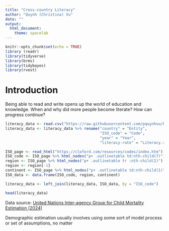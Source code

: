 ```yaml
---
title: "Cross-country Literacy"
author: "Quynh (Christina) Vu"
date: ""
output: 
  html_document:
    theme: spacelab
---
```


```r
knitr::opts_chunk$set(echo = TRUE)
library (readr)
library(tidyverse)
library(brms)
library(tidybayes)
library(rvest)
```

# Introduction

Being able to read and write opens up the world of education and knowledge. When and why did more people become literate? How can progress continue?

```r
literacy_data <- read.csv("https://raw.githubusercontent.com/pquynhvu/bayes/refs/heads/main/global-literacy-rate/cross-country-literacy-rates.csv")
literacy_data <- literacy_data %>% rename("country" = "Entity",
                                          "ISO_code" = "Code",
                                          "year" = "Year",
                                          "literacy-rate" = "Literacy.rate")
```

```r
ISO_page <- read_html("https://cloford.com/resources/codes/index.htm")
ISO_code <- ISO_page %>% html_nodes("p+ .outlinetable td:nth-child(7)") %>% html_text() 
region <- ISO_page %>% html_nodes("p+ .outlinetable tr :nth-child(2)") %>% html_text()
region <- region[-1]
continent <- ISO_page %>% html_nodes("p+ .outlinetable td:nth-child(1)") %>% html_text() 
ISO_data <- data.frame(ISO_code, region, continent)
```

```r
literacy_data <- left_join(literacy_data, ISO_data, by = "ISO_code")
```

```r
head(literacy_data)
```



Data source: [United Nations Inter-agency Group for Child Mortality Estimation (2024)](https://ourworldindata.org/literacy) 

Demographic estimation usually involves using some sort of model process or set of assumptions, no matter